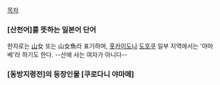 [[목차]]

=== [산천어]를 뜻하는 일본어 단어 ===
한자로는 [[山]]女 또는 山女魚라 표기하며, [[홋카이도]]나 [[도호쿠]] 일부 지역에서는 '야마베'라 하기도 한다. --산에 사는 여자가 아니다--

=== [동방지령전]의 등장인물 [쿠로다니 야마메] ===
